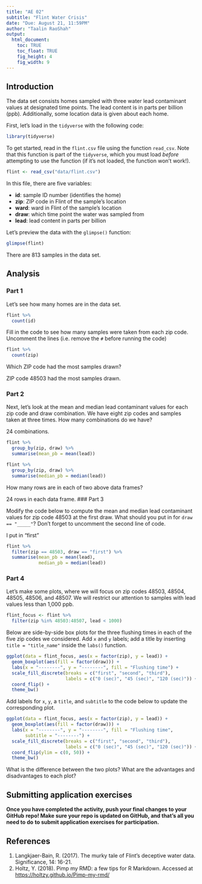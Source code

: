 ```yaml
---
title: "AE 02"
subtitle: "Flint Water Crisis"
date: "Due: August 21, 11:59PM"
author: "Taalin RaoShah"
output: 
  html_document: 
    toc: TRUE
    toc_float: TRUE
    fig_height: 4
    fig_width: 9
---
```


## Introduction

The data set consists homes sampled with three water lead contaminant values at
designated time points. The lead content is in parts per billion (ppb). 
Additionally, some location data is given about each home.

First, let's load in the `tidyverse` with the following code:

```r
library(tidyverse)
```

To get started, read in the `flint.csv` file using the function `read_csv`. Note
that this function is part of the `tidyverse`, which you must load *before*
attempting to use the function (if it's not loaded, the function won't work!).

```r
flint <- read_csv("data/flint.csv")
```

In this file, there are five variables:

- **id**: sample ID number (identifies the home)
- **zip**: ZIP code in Flint of the sample's location
- **ward**: ward in Flint of the sample's location
- **draw**: which time point the water was sampled from
- **lead**: lead content in parts per billion

Let's preview the data with the `glimpse()` function:

```r
glimpse(flint)
```

There are 813 samples in the data set. 

## Analysis

### Part 1

Let's see how many homes are in the data set. 

```r
flint %>%
  count(id)
```

Fill in the code to see how many samples were taken from each zip code. 
Uncomment the lines (i.e. remove the `#` before running the code)

```r
flint %>% 
  count(zip)
```

Which ZIP code had the most samples drawn?

ZIP code 48503 had the most samples drawn.

### Part 2

Next, let's look at the mean and median lead contaminant values for each zip 
code and draw combination. We have eight zip codes and samples taken at three 
times. How many combinations do we have?

24 combinations.

```r
flint %>% 
  group_by(zip, draw) %>% 
  summarise(mean_pb = mean(lead))
```

```r
flint %>% 
  group_by(zip, draw) %>% 
  summarise(median_pb = median(lead))
```

How many rows are in each of two above data frames?

24 rows in each data frame.
### Part 3

Modify the code below to compute the mean and median lead contaminant values for 
zip code 48503 at the first draw. What should you put in for `draw == "_____"`?
Don’t forget to uncomment the second line of code.

I put in "first"

```r
flint %>% 
  filter(zip == 48503, draw == "first") %>% 
  summarise(mean_pb = mean(lead),
            median_pb = median(lead))
```

### Part 4

Let’s make some plots, where we will focus on zip codes 48503, 48504, 48505, 
48506, and 48507. We will restrict our attention to samples with lead values 
less than 1,000 ppb.

```r
flint_focus <- flint %>% 
  filter(zip %in% 48503:48507, lead < 1000)
```

Below are side-by-side box plots for the three flushing times in each of the 
five zip codes we considered. Add `x` and `y` labels; add a title by inserting 
`title = "title_name"` inside the `labs()` function.

```r
ggplot(data = flint_focus, aes(x = factor(zip), y = lead)) +
  geom_boxplot(aes(fill = factor(draw))) +
  labs(x = "--------", y = "--------", fill = "Flushing time") +
  scale_fill_discrete(breaks = c("first", "second", "third"),
                      labels = c("0 (sec)", "45 (sec)", "120 (sec)")) +
  coord_flip() +
  theme_bw()
```

Add labels for `x`, `y`, a `title`, and `subtitle` to the code below to update 
the corresponding plot.

```r
ggplot(data = flint_focus, aes(x = factor(zip), y = lead)) +
  geom_boxplot(aes(fill = factor(draw))) + 
  labs(x = "--------", y = "--------", fill = "Flushing time",
       subtitle = "--------") +
  scale_fill_discrete(breaks = c("first", "second", "third"),
                      labels = c("0 (sec)", "45 (sec)", "120 (sec)")) +
  coord_flip(ylim = c(0, 50)) +
  theme_bw()
```

What is the difference between the two plots? What are the advantages and 
disadvantages to each plot? 

## Submitting application exercises 

**Once you have completed the activity, push your final changes to your GitHub** 
**repo! Make sure your repo is updated on GitHub, and that's all you need to do** 
**to submit application exercises for participation.**

## References

1. Langkjaer-Bain, R. (2017). The murky tale of Flint’s deceptive water data. 
Significance, 14: 16-21.
2. Holtz, Y. (2018). Pimp my RMD: a few tips for R Markdown. Accessed at [https://holtzy.github.io/Pimp-my-rmd/](https://holtzy.github.io/Pimp-my-rmd/)
